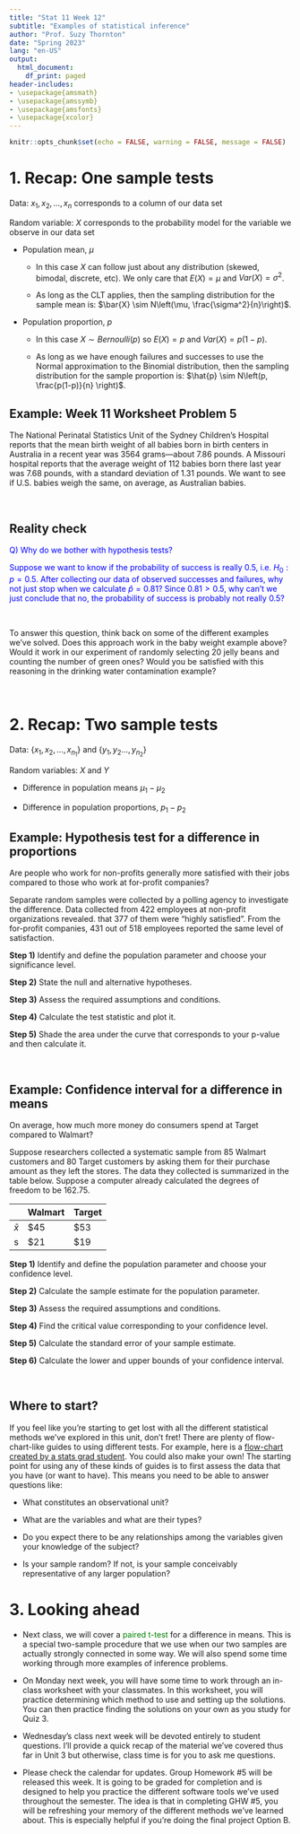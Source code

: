 ```yaml
---
title: "Stat 11 Week 12"
subtitle: "Examples of statistical inference" 
author: "Prof. Suzy Thornton"
date: "Spring 2023"
lang: "en-US"
output:
  html_document:
    df_print: paged
header-includes:
- \usepackage{amsmath}
- \usepackage{amssymb}
- \usepackage{amsfonts}
- \usepackage{xcolor}
---
```


```r
knitr::opts_chunk$set(echo = FALSE, warning = FALSE, message = FALSE)
```


# 1. Recap: One sample tests 

Data: $x_1, x_2, \dots, x_n$ corresponds to a column of our data set 

Random variable: $X$ corresponds to the probability model for the variable we observe in our data set 

* Population mean, $\mu$ 

  * In this case $X$ can follow just about any distribution (skewed, bimodal, discrete, etc). We only care that $E(X) = \mu$ and $Var(X) = \sigma^2$. 
  
  * As long as the CLT applies, then the sampling distribution for the sample mean is: $\bar{X} \sim N\left(\mu, \frac{\sigma^2}{n}\right)$. 

* Population proportion, $p$ 

  * In this case $X \sim Bernoulli(p)$ so $E(X) = p$ and $Var(X) = p(1-p)$. 
  
  * As long as we have enough failures and successes to use the Normal approximation to the Binomial distribution, then the sampling distribution for the sample proportion is: $\hat{p} \sim N\left(p, \frac{p(1-p)}{n} \right)$.
  
## Example: Week 11 Worksheet Problem 5 

The National Perinatal Statistics Unit of the Sydney  Children’s Hospital reports that the mean birth weight of all  babies born in birth centers in Australia in a recent year was $3564$ grams—about $7.86$ pounds. A Missouri hospital reports that the average weight of $112$ babies born there last year was $7.68$ pounds, with a standard deviation of $1.31$ pounds. We want to see if U.S. babies weigh the same, on average, as Australian babies.

<br> 

## Reality check 

<span style="color:blue">Q) Why do we bother with hypothesis tests?</span>

<span style="color:blue">Suppose we want to know if the probability of success is really $0.5$, i.e. $H_0: p = 0.5$. After collecting our data of observed successes and failures, why not just stop when we calculate $\hat{p}=0.81$? Since $0.81 > 0.5$, why can't we just conclude that no, the probability of success is probably not really $0.5$?</span>   


<br> 

To answer this question, think back on some of the different examples we've solved. Does this approach work in the baby weight example above? Would it work in our experiment of randomly selecting $20$ jelly beans and counting the number of green ones? Would you be satisfied with this reasoning in the drinking water contamination example? 

<br> 


# 2. Recap: Two sample tests 

Data: $\{x_1, x_2, \dots, x_{n_1}\}$ and $\{y_1, y_2 \dots, y_{n_2}\}$

Random variables: $X$ and $Y$ 

* Difference in population means $\mu_1 - \mu_2$ 

* Difference in population proportions, $p_1 - p_2$


## Example: Hypothesis test for a difference in proportions 

Are people who work for non-profits generally more satisfied with their jobs compared to those who work at for-profit companies?  

Separate random samples were collected by a polling agency to investigate the difference. Data collected from $422$ employees at non-profit organizations revealed. that $377$ of them were "highly satisfied". From the for-profit companies, $431$ out of $518$ employees reported the same level of satisfaction. 


**Step 1)** Identify and define the population parameter and choose your significance level. 

**Step 2)** State the null and alternative hypotheses.

**Step 3)** Assess the required assumptions and conditions. 

**Step 4)** Calculate the test statistic and plot it.

**Step 5)** Shade the area under the curve that corresponds to your p-value and then calculate it.  

<br>

## Example: Confidence interval for a difference in means 

On average, how much more money do consumers spend at Target compared to Walmart? 

Suppose researchers collected a systematic sample from $85$ Walmart customers and $80$ Target customers by asking them for their purchase amount as they left the stores. The data they collected is summarized in the table below. Suppose a computer already calculated the degrees of freedom to be $162.75$. 

| | Walmart | Target |
|:---|:---|:---|
| $\bar{x}$ | $\$45$ | $\$53$ |
| s | $\$21$ | $\$19$ | 


**Step 1)** Identify and define the population parameter and choose your confidence level. 

**Step 2)** Calculate the sample estimate for the population parameter. 

**Step 3)** Assess the required assumptions and conditions. 

**Step 4)** Find the critical value corresponding to your confidence level. 

**Step 5)** Calculate the standard error of your sample estimate. 

**Step 6)** Calculate the lower and upper bounds of your confidence interval. 

<br>

## Where to start? 

If you feel like you're starting to get lost with all the different statistical methods we've explored in this unit, don't fret! There are plenty of flow-chart-like guides to using different tests. For example, here is a [flow-chart created by a stats grad student](https://statsandr.com/blog/what-statistical-test-should-i-do/). You could also make your own! The starting point for using any of these kinds of guides is to first assess the data that you have (or want to have). This means you need to be able to answer questions like: 

* What constitutes an observational unit? 

* What are the variables and what are their types? 

* Do you expect there to be any relationships among the variables given your knowledge of the subject? 

* Is your sample random? If not, is your sample conceivably representative of any larger population? 



# 3. Looking ahead 

* Next class, we will cover a <span style="color:green">paired t-test</span> for a difference in means. This is a special two-sample procedure that we use when our two samples are actually strongly connected in some way. We will also spend some time working through more examples of inference problems. 

* On Monday next week, you will have some time to work through an in-class worksheet with your classmates. In this worksheet, you will practice determining which method to use and setting up the solutions. You can then practice finding the solutions on your own as you study for Quiz 3. 

* Wednesday's class next week will be devoted entirely to student questions. I'll provide a quick recap of the material we've covered thus far in Unit 3 but otherwise, class time is for you to ask me questions. 

* Please check the calendar for updates. Group Homework \#5 will be released this week. It is going to be graded for completion and is designed to help you practice the different software tools we've used throughout the semester. The idea is that in completing GHW \#5, you will be refreshing your memory of the different methods we've learned about. This is especially helpful if you're doing the final project Option B.    